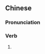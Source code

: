==Chinese==
{{zh-forms}}

===Pronunciation===
{{zh-pron
|c=jau5 paai4
|cat=v
}}

===Verb===
{{zh-verb}}

# {{lb|zh|Cantonese}} {{zh-alt-form|有排}}